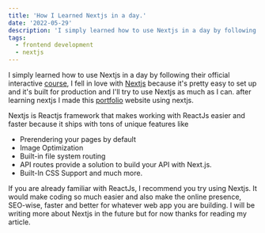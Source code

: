 ```yaml
---
title: 'How I Learned Nextjs in a day.'
date: '2022-05-29'
description: 'I simply learned how to use Nextjs in a day by following their official interactive course'
tags:
  - frontend development
  - nextjs
---
```


I simply learned how to use Nextjs in a day by following their official interactive [course](https://nextjs.org/learn/foundations/about-nextjs), I fell in love with [Nextjs](http://nextjs.org/) because it's pretty easy to set up and it's built for production and I'll try to use Nextjs as much as I can. after learning nextjs I made this [portfolio](https://www.robertngabo.tech/) website using nextjs.

Nextjs is Reactjs framework that makes working with ReactJs easier and faster because it ships with tons of unique features like

- Prerendering your pages by default
- Image Optimization
- Built-in file system routing
- API routes provide a solution to build your API with Next.js.
- Built-In CSS Support and much more.

If you are already familiar with ReactJs, I recommend you try using Nextjs. It would make coding so much easier and also make the online presence, SEO-wise, faster and better for whatever web app you are building. I will be writing more about Nextjs in the future but for now thanks for reading my article.
